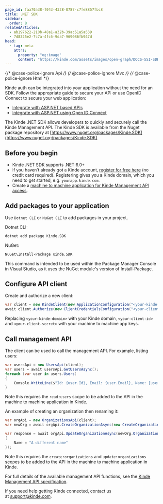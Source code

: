 ```yaml
---
page_id: faa70a38-f043-4328-8787-c7fe8857fbc8
title: .NET SDK
sidebar:
  order: 8
relatedArticles:
  - ab197622-210b-48a1-a32b-39ac51a5a539
  - 7d8325e2-7c7a-4fc6-9da7-969086fb947d
head:
  - tag: meta
    attrs:
      property: "og:image"
      content: "https://kinde.com/assets/images/open-graph/DOCS-SSI-SDK_NET.png"
---
```


{/* @case-police-ignore Api */}
{/* @case-police-ignore Mvc */}
{/* @case-police-ignore Html */}

Kinde auth can be integrated into your application without the need for an SDK. Follow the appropriate guide to secure your API or use OpenID Connect to secure your web application:

- [Integrate with ASP.NET based APIs](/developer-tools/your-apis/dotnet-based-apis/)
- [Integrate with ASP.NET using Open ID Connect](/developer-tools/guides/dotnet-open-id-connect/)

The Kinde .NET SDK allows developers to quickly and securely call the Kinde Management API. The Kinde SDK is available from the Nuget package repository at [https://www.nuget.org/packages/Kinde.SDK](https://www.nuget.org/packages/Kinde.SDK)

## Before you begin

- Kinde .NET SDK supports .NET 6.0+
- If you haven’t already got a Kinde account, [register for free here](https://app.kinde.com/register) (no credit card required). Registering gives you a Kinde domain, which you need to get started, e.g. `yourapp.kinde.com`.
- Create a [machine to machine application for Kinde Management API access](/developer-tools/kinde-api/connect-to-kinde-api/).

## Add packages to your application

Use `Dotnet CLI` or `NuGet CLI` to add packages in your project.

Dotnet CLI:

```bash
dotnet add package Kinde.SDK
```

NuGet:

```bash
NuGet\Install-Package Kinde.SDK
```

This command is intended to be used within the Package Manager Console in Visual Studio, as it uses the NuGet module's version of Install-Package.

## Configure API client

Create and authorize a new client:

```csharp
var client = new KindeClient(new ApplicationConfiguration("<your-kinde-domain>", "", ""), new KindeHttpClient());
await client.Authorize(new ClientCredentialsConfiguration("<your-client-id>", "", "<your-client-secret>", "https://<your-kinde-domain>/api"));
```

Replacing `<your-kinde-domain>` with your Kinde domain, `<your-client-id>` and `<your-client-secret>` with your machine to machine app keys.

## Call management API

The client can be used to call the management API. For example, listing users:

```csharp
var usersApi = new UsersApi(client);
var users = await usersApi.GetUsersAsync();
foreach (var user in users.Users)
{
    Console.WriteLine($"Id: {user.Id}, Email: {user.Email}, Name: {user.FirstName} {user.LastName}.");
}
```

Note this requires the `read:users` scope to be added to the API in the machine to machine application in Kinde.

An example of creating an organization then renaming it:

```csharp
var orgApi = new OrganizationsApi(client);
var newOrg = await orgApi.CreateOrganizationAsync(new CreateOrganizationRequest("My new organization"));

var response = await orgApi.UpdateOrganizationAsync(newOrg.Organization.Code, new UpdateOrganizationRequest()
{
    Name = "A different name"
});
```

Note this requires the `create:organizations` and `update:organizations` scopes to be added to the API in the machine to machine application in Kinde.

For full details of the available management API functions, see the [Kinde Management API specification](https://kinde.com/api/docs/#kinde-management-api).

If you need help getting Kinde connected, contact us at [support@kinde.com](mailto:support@kinde.com).
